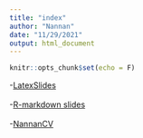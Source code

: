 ```yaml
---
title: "index"
author: "Nannan"
date: "11/29/2021"
output: html_document
---
```



```r
knitr::opts_chunk$set(echo = F)

```


-[LatexSlides](SlideLatex.pdf) <br />  
-[R-markdown slides](NannanWang-rMarkdown-Slides.html)<br />  
-[NannanCV](Nannan-Resume.pdf)<br />  


